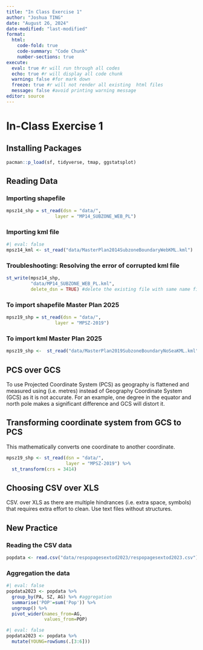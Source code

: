 ```yaml
---
title: "In Class Exercise 1"
author: "Joshua TING"
date: "August 26, 2024"
date-modified: "last-modified"
format:
  html:
    code-fold: true
    code-summary: "Code Chunk"
    number-sections: true
execute:
  eval: true #r will run through all codes
  echo: true #r will display all code chunk
  warning: false #for mark down
  freeze: true #r will not render all existing  html files
  message: false #avoid printing warning message
editor: source
---
```


# **In-Class Exercise 1**

## **Installing Packages**

```r
pacman::p_load(sf, tidyverse, tmap, ggstatsplot)
```

## **Reading Data**

### Importing shapefile

```r
mpsz14_shp = st_read(dsn = "data/", 
                  layer = "MP14_SUBZONE_WEB_PL")
```

### Importing kml file

```r
#| eval: false
mpsz14_kml <- st_read("data/MasterPlan2014SubzoneBoundaryWebKML.kml")
```

### Troubleshooting: Resolving the error of corrupted kml file

```r
st_write(mpsz14_shp,
         "data/MP14_SUBZONE_WEB_PL.kml",
         delete_dsn = TRUE) #delete the existing file with same name first
```

### To import shapefile Master Plan 2025

```r
mpsz19_shp = st_read(dsn = "data/", 
                  layer = "MPSZ-2019")
```

### To import kml Master Plan 2025

```r
mpsz19_shp <-  st_read("data/MasterPlan2019SubzoneBoundaryNoSeaKML.kml")
```

::: callout-note
## PCS over GCS

To use Projected Coordinate System (PCS) as geography is flattened and measured using (i.e. metres) instead of Geography Coordinate System (GCS) as it is not accurate. For an example, one degree in the equator and north pole makes a significant difference and GCS will distort it.
:::

## Transforming coordinate system from GCS to PCS

This mathematically converts one coordinate to another coordinate.

```r
mpsz19_shp <- st_read(dsn = "data/",
                      layer = "MPSZ-2019") %>%
  st_transform(crs = 3414)
```

::: callout-note
## Choosing CSV over XLS

CSV. over XLS as there are multiple hindrances (i.e. extra space, symbols) that requires extra effort to clean. Use text files without structures.
:::

## New Practice

### Reading the CSV data

```r
popdata <- read.csv("data/respopagesextod2023/respopagesextod2023.csv")
```

### Aggregation the data

```r
#| eval: false
popdata2023 <- popdata %>%
  group_by(PA, SZ, AG) %>% #aggregation
  summarise('POP'=sum('Pop')) %>%
  ungroup() %>%
  pivot_wider(names_from=AG,
              values_from=POP)
```

```r
#| eval: false
popdata2023 <- popdata %>%
  mutate(YOUNG=rowSums(.[3:6]))
```
